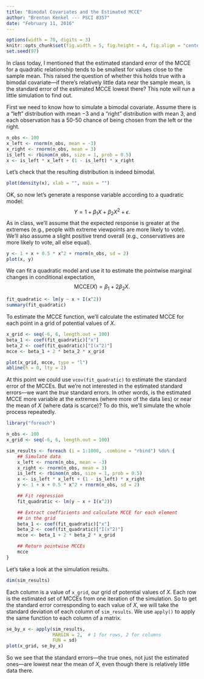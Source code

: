 ```yaml
---
title: "Bimodal Covariates and the Estimated MCCE"
author: "Brenton Kenkel --- PSCI 8357"
date: "February 11, 2016"
---
```


```r
options(width = 70, digits = 3)
knitr::opts_chunk$set(fig.width = 5, fig.height = 4, fig.align = "center")
set.seed(97)
```

In class today, I mentioned that the estimated standard error of the MCCE for a quadratic relationship tends to be smallest for values close to the sample mean.  This raised the question of whether this holds true with a bimodal covariate---if there's relatively little data near the sample mean, is the standard error of the estimated MCCE lowest there?  This note will run a little simulation to find out.

First we need to know how to simulate a bimodal covariate.  Assume there is a "left" distribution with mean $-3$ and a "right" distribution with mean $3$, and each observation has a 50-50 chance of being chosen from the left or the right.

```r
n_obs <- 100
x_left <- rnorm(n_obs, mean = -3)
x_right <- rnorm(n_obs, mean = 3)
is_left <- rbinom(n_obs, size = 1, prob = 0.5)
x <- is_left * x_left + (1 - is_left) * x_right
```

Let's check that the resulting distribution is indeed bimodal.

```r
plot(density(x), xlab = "", main = "")
```

OK, so now let's generate a response variable according to a quadratic model:
$$
Y = 1 + \beta_1 X + \beta_2 X^2 + \epsilon.
$$
As in class, we'll assume that the expected response is greater at the extremes (e.g., people with extreme viewpoints are more likely to vote).  We'll also assume a slight positive trend overall (e.g., conservatives are more likely to vote, all else equal).

```r
y <- 1 + x + 0.5 * x^2 + rnorm(n_obs, sd = 2)
plot(x, y)
```

We can fit a quadratic model and use it to estimate the pointwise marginal changes in conditional expectation,
$$
\text{MCCE}(X) = \beta_1 + 2 \beta_2 X.
$$

```r
fit_quadratic <- lm(y ~ x + I(x^2))
summary(fit_quadratic)
```

To estimate the MCCE function, we'll calculate the estimated MCCE for each point in a grid of potential values of $X$.

```r
x_grid <- seq(-6, 6, length.out = 100)
beta_1 <- coef(fit_quadratic)["x"]
beta_2 <- coef(fit_quadratic)["I(x^2)"]
mcce <- beta_1 + 2 * beta_2 * x_grid

plot(x_grid, mcce, type = "l")
abline(h = 0, lty = 2)
```

At this point we could use `vcov(fit_quadratic)` to estimate the standard error of the MCCEs.  But we're not interested in the estimated standard errors---we want the *true* standard errors.  In other words, is the estimated MCCE more variable at the extremes (where more of the data lies) or near the mean of $X$ (where data is scarce)?  To do this, we'll simulate the whole process repeatedly.

```r
library("foreach")
```

```r
n_obs <- 100
x_grid <- seq(-6, 6, length.out = 100)

sim_results <- foreach (i = 1:1000, .combine = "rbind") %do% {
    ## Simulate data
    x_left <- rnorm(n_obs, mean = -3)
    x_right <- rnorm(n_obs, mean = 3)
    is_left <- rbinom(n_obs, size = 1, prob = 0.5)
    x <- is_left * x_left + (1 - is_left) * x_right    
    y <- 1 + x + 0.5 * x^2 + rnorm(n_obs, sd = 2)

    ## Fit regression
    fit_quadratic <- lm(y ~ x + I(x^2))

    ## Extract coefficients and calculate MCCE for each element
    ## in the grid
    beta_1 <- coef(fit_quadratic)["x"]
    beta_2 <- coef(fit_quadratic)["I(x^2)"]
    mcce <- beta_1 + 2 * beta_2 * x_grid

    ## Return pointwise MCCEs
    mcce
}
```

Let's take a look at the simulation results.

```r
dim(sim_results)
```

Each column is a value of `x_grid`, our grid of potential values of $X$.  Each row is the estimated set of MCCEs from one iteration of the simulation.  So to get the standard error corresponding to each value of $X$, we will take the standard deviation of each column of `sim_results`.  We use `apply()` to apply the same function to each column of a matrix.

```r
se_by_x <- apply(sim_results,
                 MARGIN = 2,  # 1 for rows, 2 for columns
                 FUN = sd)
plot(x_grid, se_by_x)
```

So we see that the standard errors---the true ones, not just the estimated ones---are lowest near the mean of $X$, even though there is relatively little data there.
